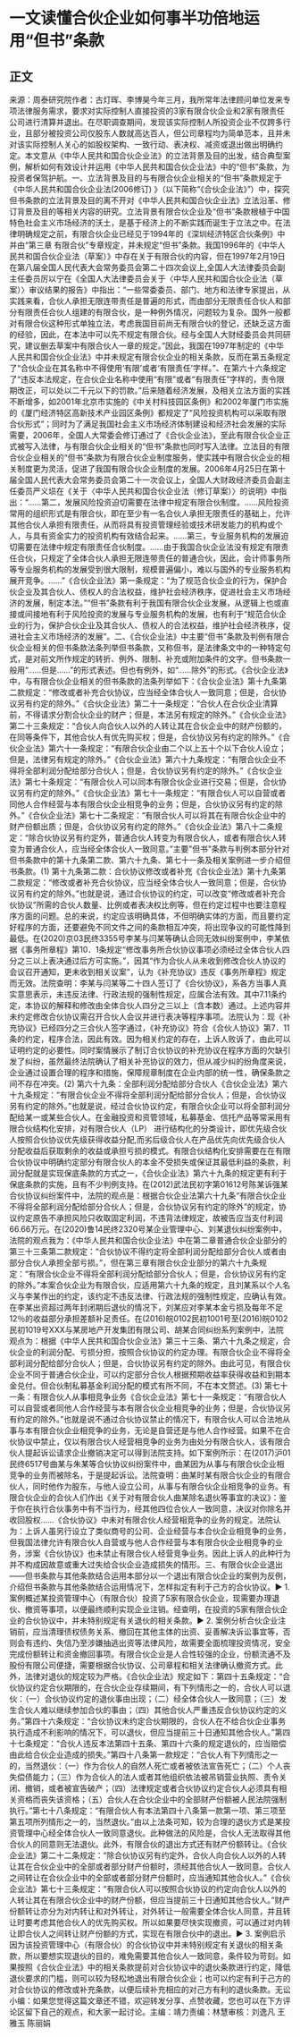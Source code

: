 # 一文读懂合伙企业如何事半功倍地运用“但书”条款
## 正文
来源：周泰研究院作者：古灯晖、李博昊今年三月，我所常年法律顾问单位发来专项法律服务需求，要求对实际控制人直接投资的3家有限合伙企业和2家有限责任公司进行清算并退出。在尽职调查期间，发现该实际控制人所投资企业不仅跨多行业，且部分被投资公司仅股东人数就高达百人，但公司章程均为简单范本，且并未对该实际控制人关心的如股权架构、一致行动、表决权、减资或退出做出明确约定。本文意从《中华人民共和国合伙企业法》的立法背景及目的出发，结合典型案例，解析如何有效设计并运用《中华人民共和国合伙企业法》中的“但书”条款，为投资者保驾护航。一、立法背景及目的与有限合伙企业相关的“但书”条款规定于《中华人民共和国合伙企业法(2006修订) 》（以下简称“《合伙企业法》”）中，探究但书条款的立法背景及目的离不开对《中华人民共和国合伙企业法》立法沿革、修订背景及目的等相关内容的研究。立法背景有限合伙企业及“但书”条款根植于中国特色社会主义市场经济的沃土，是基于经济上的不断实践而诞生于立法之中。在法律明确规定之前，有限合伙企业已经见于1994年的《深圳经济特区合伙条例》中并由“第三章 有限合伙”专章规定，并未规定“但书”条款。我国1996年的《中华人民共和国合伙企业法（草案）》中存在关于有限合伙的内容，但在1997年2月19日在第八届全国人民代表大会常务委员会第二十四次会议上,全国人大法律委员会副主任委员厉以宁在《全国人大法律委员会关于〈中华人民共和国合伙企业法（草案）〉审议结果的报告》中指出：“一些常委委员、部门、地方和法律专家提出，从实践来看，合伙人承担无限连带责任是普遍的形式，而由部分无限责任合伙人和部分有限责任合伙人组建的有限合伙，是一种例外情况，问题较为复杂。国外一般都对有限合伙这种形式单独立法，考虑我国目前尚无有限合伙的登记，还缺乏这方面的经验，因此，在本法中可以先不规定有限合伙。经与全国人大财经委员会共同研究，建议删去草案中有限合伙人一章的规定。”因此，我国在1997年制定的《中华人民共和国合伙企业法》中并未规定有限合伙企业的相关条款，反而在第五条规定了“合伙企业在其名称中不得使用‘有限’或者‘有限责任’字样。”、在第六十六条规定了“违反本法规定，在合伙企业名称中使用“有限”或者“有限责任”字样的，责令限期改正，可以处以二千元以下的罚款。”后来随着经济发展，及相关立法方面的实践不断增多，如2001年北京市实施的《中关村科技园区条例》和2002年厦门市实施的《厦门经济特区高新技术产业园区条例》都规定了“风险投资机构可以采取有限合伙形式”；同时为了满足我国社会主义市场经济体制建设和经济社会发展的实际需要，2006年，全国人大常委会修订通过了《合伙企业法》，至此有限合伙企业正式被写入法律，与有限合伙企业相关的“但书”条款也同时写入法律。立法目的有限合伙企业相关的“但书”条款为有限合伙企业制度服务，使实践中有限合伙企业的相关制度更为灵活，促进了我国有限合伙企业制度的发展。2006年4月25日在第十届全国人民代表大会常务委员会第二十一次会议上，全国人大财政经济委员会副主任委员严义埙在《关于〈中华人民共和国合伙企业法（修订草案）〉的说明》中指出：“……第二，发展风险投资迫切需要在法律中规定有限合伙制度。……风险投资常用的组织形式是有限合伙，即在至少有一名合伙人承担无限责任的基础上，允许其他合伙人承担有限责任，从而将具有投资管理经验或技术研发能力的机构或个人，与具有资金实力的投资机构有效结合起来。……第三，专业服务机构的发展迫切需要在法律中规定有限责任合伙制度。……由于我国合伙企业法没有规定有限责任合伙，只规定了全体合伙人承担无限连带责任的普通合伙，因此，会计师事务所等专业服务机构的发展受到很大限制，规模普遍偏小，难以与国外的专业服务机构展开竞争。……”《合伙企业法》第一条规定：“为了规范合伙企业的行为，保护合伙企业及其合伙人、债权人的合法权益，维护社会经济秩序，促进社会主义市场经济的发展，制定本法。”“但书”条款有利于我国有限合伙企业发展，从逻辑上也或直接或间接地有利于风险投资的发展与专业服务机构的发展，也有利于“规范合伙企业的行为，保护合伙企业及其合伙人、债权人的合法权益，维护社会经济秩序，促进社会主义市场经济的发展”。二、《合伙企业法》中主要“但书”条款及判例有限合伙企业相关的但书条款法条列举但书条款，又称但书，是法律条文中的一种特定句式，是对前文所作规定的转折、例外、限制、补充或附加条件的文字。但书条款一般用“……但是……”的形式表述。但也有例外，如“……除外”的形式。《合伙企业法》中，与有限合伙企业相关的但书条款的法条列举如下：《合伙企业法》第十九条第二款规定：“修改或者补充合伙协议，应当经全体合伙人一致同意；但是，合伙协议另有约定的除外。”《合伙企业法》第二十一条规定：“合伙人在合伙企业清算前，不得请求分割合伙企业的财产；但是，本法另有规定的除外。”《合伙企业法》第二十三条规定：“合伙人向合伙人以外的人转让其在合伙企业中的财产份额的，在同等条件下，其他合伙人有优先购买权；但是，合伙协议另有约定的除外。”《合伙企业法》第六十一条规定：“有限合伙企业由二个以上五十个以下合伙人设立；但是，法律另有规定的除外。”《合伙企业法》第六十九条规定：“有限合伙企业不得将全部利润分配给部分合伙人；但是，合伙协议另有约定的除外。”《合伙企业法》第七十条规定：“有限合伙人可以同本有限合伙企业进行交易；但是，合伙协议另有约定的除外。”《合伙企业法》第七十一条规定：“有限合伙人可以自营或者同他人合作经营与本有限合伙企业相竞争的业务；但是，合伙协议另有约定的除外。”《合伙企业法》第七十二条规定：“有限合伙人可以将其在有限合伙企业中的财产份额出质；但是，合伙协议另有约定的除外。”《合伙企业法》第八十二条规定：“除合伙协议另有约定外，普通合伙人转变为有限合伙人，或者有限合伙人转变为普通合伙人，应当经全体合伙人一致同意。”主要"但书"条款与判例本部分针对但书条款中的第十九条第二款、第六十九条、第七十一条及相关案例进一步介绍但书条款。(1) 第十九条第二款：合伙协议修改或者补充《合伙企业法》第十九条第二款规定：“修改或者补充合伙协议，应当经全体合伙人一致同意；但是，合伙协议另有约定的除外。”也就是说，通过合伙协议的约定，可以改变“修改或者补充合伙协议”所需的合伙人数量、比例或者表决权比例等，但在约定过程中也要注意程序方面的问题。总的来说，约定应该明确具体，不但明确实体的方面，而且要约定好程序的方面，还要避免不同文件之间的条款相互冲突，将出现争议的可能性降到最低。在(2020)京03民终3355号李某与闫某等确认合同无效纠纷案例中，李某依据《事务所章程》第10．1条规定“修改事务所合伙协议事项必须经过全体合伙人四分之三以上表决通过后方可实施。”，因其“作为合伙人从未收到修改合伙人协议的会议召开通知，更未收到相关议案”，认为《补充协议》违反《事务所章程》规定而无效。法院查明：李某与闫某等二十四人签订了《合伙协议》，系各方当事人真实意思表示，未违反法律、行政法规的强制性规定，应属合法有效。其中7.11条约定，本协议的解释和修改由全体合伙人四分之三以上（含本数）通过。上述内容并未约定修改合伙协议需召开合伙人会议并进行表决等程序事项。法院认为：现《补充协议》已经四分之三合伙人签字通过，《补充协议》符合《合伙人协议》第7．11条的约定，程序合法，因此有效。因为相关约定的存在，上诉人败诉了，由此可以证明约定的必要性。同时案情展示了制订合伙协议的补充协议在程序方面的欠缺引发了纠纷，虽然最终法院确认了相关补充协议的效力，但从减少纠的纷角度来说，企业通过设置合理的程序和措施，保障规章制度在企业内部的统一性，确保条款之间不存在冲突。(2) 第六十九条：全部利润分配给部分合伙人《合伙企业法》第六十九条规定：“有限合伙企业不得将全部利润分配给部分合伙人；但是，合伙协议另有约定的除外。”也就是说，经过合伙协议约定，有限合伙企业可以将全部利润分配给某一或某些合伙人。在金融投资和资管领域，私募基金、信托产品等常采用有限合伙结构化安排，对有限合伙人（LP） 进行结构化的分类设计，即优先级合伙人按照合伙协议优先级获得收益分配,而劣后级合伙人在产品优先向优先级合伙人分配收益后获取剩余的收益或承担亏损的模式。有限合伙结构化安排需要在在有限合伙协议中明确约定部分有限合伙人的本金不受损失或保证其最低利益的条款，利润分配就是实现保底条款的方式之一，《合伙企业法》第六十九条的规定更有利于保底条款的实施，且有不少判例支持。在(2012)武法民初字第01612号陈某诉强某合伙协议纠纷案件中，法院的观点是：根据合伙企业法第六十九条“有限合伙企业不得将全部利润分配给部分合伙人；但是，合伙协议另有约定的除外”的规定，协议约定原告不承担风险只收取固定利润，不违背法律规定，故被告应当支付利润66.66万元。在(2020)鲁14民终2320号某企业管理中心、刘某退伙纠纷案例中，法院的观点我为：《中华人民共和国合伙企业法》中在第二章普通合伙企业部分的第三十三条第二款规定：“合伙协议不得约定将全部利润分配给部分合伙人或者由部分合伙人承担全部亏损。”，但在第三章有限合伙企业部分的第六十九条规定：“有限合伙企业不得将全部利润分配给部分合伙人；但是，合伙协议另有约定的除外。”本案合伙企业为有限合伙，应适用第六十九条的规定，且刘某系以个人名义与李某作出的约定，该约定不违反法律、行政法规的强制性规定，应确认有效。在李某出资超过两年封闭期后退伙的情况下，刘某应对李某本金亏损及每年不足12％的收益部分承担差额补足责任。在(2016)皖0102民初1001号至(2016)皖0102民初1019号XXX与某房地产开发集团有限公司、胡某合同纠纷系列案例中，法院观点为：根据《中华人民共和国合伙企业法》第三十三条、第六十九条之规定，合伙企业的利润分配、亏损分担，按照合伙协议的约定办理。有限合伙企业不得将全部利润分配给部分合伙人；但是，合伙协议另有约定的除外。由此可见，有限合伙企业不同于普通合伙企业，可以约定部分合伙人根据预期收益率获得收益和到期本金兑付。但合伙制私募基金利润分配的模式有所不同，不在本文赘述。(3) 第七十一条：有限合伙人从事相竞争业务《合伙企业法》第七十一条规定：“有限合伙人可以自营或者同他人合作经营与本有限合伙企业相竞争的业务；但是，合伙协议另有约定的除外。”也就是说不通过合伙协议禁止的情况下，有限合伙人可以合法地从事与本有限合伙企业相竞争的业务，无论是自营还是与他人合作经营。如果不在合伙协议中禁止，仅以有限合伙人经营相竞争的业务为由处分有限合伙人，该有限合伙人提起诉讼请求企业撤销决定可以得到法院支持。如下案例所示：在(2017)沪01民终6517号曲某与朱某等合伙协议纠纷案件中，曲某因为从事与有限合伙企业相竞争的业务而被除名，于是提起诉讼。法院查明：曲某时某有限合伙企业的有限合伙人，同时他作为股东，与他人设立公司，从事与有限合伙企业相竞争的业务。有限合伙企业的合伙人们作出《关于对有限合伙人曲某除名退伙等事宜的决议》：鉴于你在执行合伙事务中有不当行为，经其他四位合伙人一致同意，决议对你除名并收回股权……《合伙协议》中未对有限合伙人经营相竞争的业务的规定。法院认为：上诉人虽另行设立了类似商号的公司、企业经营与本合伙企业相竞争的业务，但我国法律允许有限合伙人自营或与他人合作经营与本有限合伙企业相竞争的业务，涉案《合伙协议》也未禁止有限合伙人经营竞争业务。因此上诉人的此种行为并不构成因故意或重大过失给合伙企业造成损失的情形。三、有限合伙企业退出——但书条款与其他条款结合运用本部分以一个退出有限合伙企业的案例为反例，介绍但书条款与其他条款结合运用情况下，怎样拟定有利于己方的合伙协议。▶ 1.   案例概述某投资管理中心（有限合伙）投资了5家有限合伙企业，现需要办理退伙、撤资等事项，以便最终顺利实现企业注销。经查明，在投资的5家有限合伙企业的合伙协议中，并未特别规定有关退伙的相关条款。▶ 2.   案例分析合伙企业注销前，应当清理债权债务关系、撤回在其他主体的出资、妥善解决诉讼事宜等，否则会有违约、失信乃至涉嫌抽逃出资等法律风险，故需要全面梳理投资情况，安全完成份额转让和资金撤回事项。有限合伙企业是人合性较强的企业，份额流通不及股份有限公司便捷，需要根据合伙协议、公司章程和相关法律确认撤资方式。此外，法律对退伙的规定较为严格。《合伙企业法》规定如下：第四十五条规定：“合伙协议约定合伙期限的，在合伙企业存续期间，有下列情形之一的，合伙人可以退伙：（一）合伙协议约定的退伙事由出现；（二）经全体合伙人一致同意；（三）发生合伙人难以继续参加合伙的事由；（四）其他合伙人严重违反合伙协议约定的义务。”第四十六条规定：“合伙协议未约定合伙期限的，合伙人在不给合伙企业事务执行造成不利影响的情况下，可以退伙，但应当提前三十日通知其他合伙人。”第四十七条规定：“合伙人违反本法第四十五条、第四十六条的规定退伙的，应当赔偿由此给合伙企业造成的损失。”第四十八条第一款规定：“合伙人有下列情形之一的，当然退伙：（一）作为合伙人的自然人死亡或者被依法宣告死亡；（二）个人丧失偿债能力；（三）作为合伙人的法人或者其他组织依法被吊销营业执照、责令关闭、撤销，或者被宣告破产；（四）法律规定或者合伙协议约定合伙人必须具有相关资格而丧失该资格；（五）合伙人在合伙企业中的全部财产份额被人民法院强制执行。”第七十八条规定：“有限合伙人有本法第四十八条第一款第一项、第三项至第五项所列情形之一的，当然退伙。”由以上法条可知，较为合理的退伙方式是某投资管理中心经全体合伙人一致同意退伙。此种做法的风险是，合伙人无法取得其他合伙人的同意则无法退伙。此外，有限合伙的退出方式还有财产份额转让。《合伙企业法》第二十二条规定：“除合伙协议另有约定外，合伙人向合伙人以外的人转让其在合伙企业中的全部或者部分财产份额时，须经其他合伙人一致同意。合伙人之间转让在合伙企业中的全部或者部分财产份额时，应当通知其他合伙人。”《合伙企业法》第七十三条规定：“有限合伙人可以按照合伙协议的约定向合伙人以外的人转让其在有限合伙企业中的财产份额，但应当提前三十日通知其他合伙人。”财产份额转让亦分为对内转让和对外转让，对外转让一般需要全体合伙人同意，并且转让时要考虑其他合伙人的优先购买权。所以如果要尽快实现撤资，可以通过对内转让即合伙人之间转让财产份额的方式，实现在有限合伙中的退出。▶ 3.   案例启示因为该投资管理中心（有限合伙）的合伙协议中并未特别规定有关退伙的相关条款，所以要想实现退伙的目的，难免需要其他合伙人一致同意，条件较为苛刻。如果按照《合伙企业法》中的相关条款提前对合伙协议中的退伙条款进行约定，降低退伙要求的门槛，则可以较为轻松地退出有限合伙企业；也可以约定有利于己方的对合伙协议的修改或补充条款，以便后续补充相应的对己方有利的退伙条款。无讼小编：如果您觉得这篇文章还不错，欢迎转发分享、点赞收藏，您也可以在下方评论区留下自己的观点，和大家一起讨论。主编：靖力责编：林慧审核：刘逸凡 王雅玉 陈丽娟 